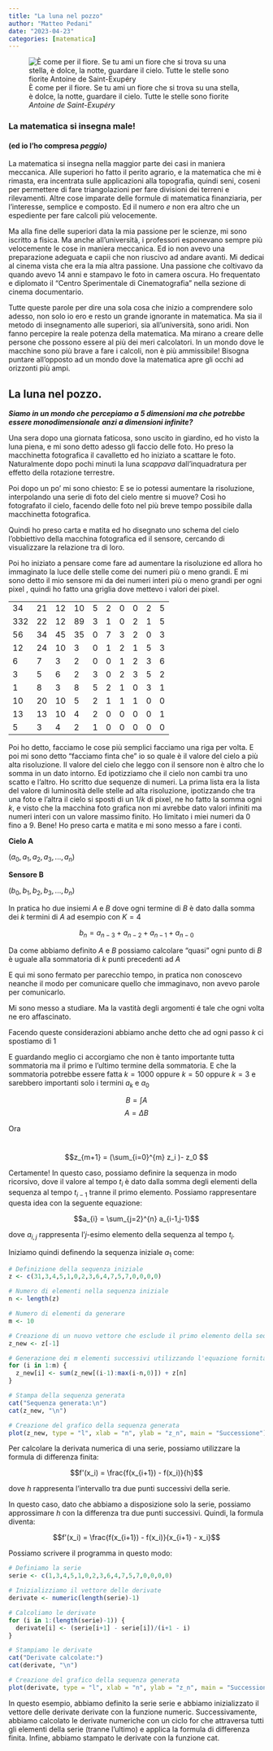 ```yaml
---
title: "La luna nel pozzo"
author: "Matteo Pedani"
date: "2023-04-23"
categories: [matematica]
---
```


![È come per il fiore. Se tu ami un fiore che si trova su una stella, è dolce, la notte, guardare il cielo. Tutte le stelle sono fiorite *Antoine de Saint-Exupéry*](https://maken.wikiwijs.nl/generated/s1152x864_0cf098bb28ee6a33d8f6960f569ac4a38585d4bf.jpg)

### La matematica si insegna male!

#### (ed io l'ho compresa ***peggio)***

La matematica si insegna nella maggior parte dei casi in maniera meccanica. Alle superiori ho fatto il perito agrario, e la matematica che mi è rimasta, era incentrata sulle applicazioni alla topografia, quindi seni, coseni per permettere di fare triangolazioni per fare divisioni dei terreni e rilevamenti. Altre cose imparate delle formule di matematica finanziaria, per l'interesse, semplice e composto. Ed il numero $e$ non era altro che un espediente per fare calcoli più velocemente.

Ma alla fine delle superiori data la mia passione per le scienze, mi sono iscritto a fisica. Ma anche all'università, i professori esponevano sempre più velocemente le cose in maniera meccanica. Ed io non avevo una preparazione adeguata e capii che non riuscivo ad andare avanti. Mi dedicai al cinema vista che era la mia altra passione. Una passione che coltivavo da quando avevo 14 anni e stampavo le foto in camera oscura. Ho frequentato e diplomato il "Centro Sperimentale di Cinematografia" nella sezione di cinema documentario.

Tutte queste parole per dire una sola cosa che inizio a comprendere solo adesso, non solo io ero e resto un grande ignorante in matematica. Ma sia il metodo di insegnamento alle superiori, sia all'università, sono aridi. Non fanno percepire la reale potenza della matematica. Ma mirano a creare delle persone che possono essere al più dei meri calcolatori. In un mondo dove le macchine sono più brave a fare i calcoli, non è più ammissibile! Bisogna puntare all'opposto ad un mondo dove la matematica apre gli occhi ad orizzonti più ampi.

## La luna nel pozzo.

***Siamo in un mondo che percepiamo a 5 dimensioni ma che potrebbe essere monodimensionale*** ***anzi a dimensioni infinite?***

Una sera dopo una giornata faticosa, sono uscito in giardino, ed ho visto la luna piena, e mi sono detto adesso gli faccio delle foto. Ho preso la macchinetta fotografica il cavalletto ed ho iniziato a scattare le foto. Naturalmente dopo pochi minuti la luna *scappava* dall'inquadratura per effetto della rotazione terrestre.

Poi dopo un po' mi sono chiesto: E se io potessi aumentare la risoluzione, interpolando una serie di foto del cielo mentre si muove? Così ho fotografato il cielo, facendo delle foto nel più breve tempo possibile dalla macchinetta fotografica.

Quindi ho preso carta e matita ed ho disegnato uno schema del cielo l'obbiettivo della macchina fotografica ed il sensore, cercando di visualizzare la relazione tra di loro.

Poi ho iniziato a pensare come fare ad aumentare la risoluzione ed allora ho immaginato la luce delle stelle come dei numeri più o meno grandi. E mi sono detto il mio sensore mi da dei numeri interi più o meno grandi per ogni pixel , quindi ho fatto una griglia dove mettevo i valori dei pixel.

|     |     |     |     |     |     |     |     |     |     |
|-----|-----|-----|-----|-----|-----|-----|-----|-----|-----|
| 34  | 21  | 12  | 10  | 5   | 2   | 0   | 0   | 2   | 5   |
| 332 | 22  | 12  | 89  | 3   | 1   | 0   | 2   | 1   | 5   |
| 56  | 34  | 45  | 35  | 0   | 7   | 3   | 2   | 0   | 3   |
| 12  | 24  | 10  | 3   | 0   | 1   | 2   | 1   | 5   | 3   |
| 6   | 7   | 3   | 2   | 0   | 0   | 1   | 2   | 3   | 6   |
| 3   | 5   | 6   | 2   | 3   | 0   | 2   | 3   | 5   | 2   |
| 1   | 8   | 3   | 8   | 5   | 2   | 1   | 0   | 3   | 1   |
| 10  | 20  | 10  | 5   | 2   | 1   | 1   | 1   | 0   | 0   |
| 13  | 13  | 10  | 4   | 2   | 0   | 0   | 0   | 0   | 1   |
| 5   | 3   | 4   | 2   | 1   | 0   | 0   | 0   | 0   | 0   |

Poi ho detto, facciamo le cose più semplici facciamo una riga per volta. E poi mi sono detto "facciamo finta che" io so quale è il valore del cielo a più alta risoluzione. Il valore del cielo che leggo con il sensore non è altro che lo somma in un dato intorno. Ed ipotizziamo che il cielo non cambi tra uno scatto e l'altro. Ho scritto due sequenze di numeri. La prima lista era la lista del valore di luminosità delle stelle ad alta risoluzione, ipotizzando che tra una foto e l'altra il cielo si sposti di un $1/k$ di pixel, ne ho fatto la somma ogni $k$, e visto che la macchina foto grafica non mi avrebbe dato valori infiniti ma numeri interi con un valore massimo finito. Ho limitato i miei numeri da 0 fino a 9. Bene! Ho preso carta e matita e mi sono messo a fare i conti.

**Cielo A**

$(a_0,a_1,a_2,a_3,...,a_n)$

**Sensore B**

$(b_0,b_1,b_2,b_3,...,b_n)$

In pratica ho due insiemi $A$ e $B$ dove ogni termine di $B$ è dato dalla somma dei $k$ termini di $A$ ad esempio con $K=4$

$$
b_n = a_{n-3} + a_{n-2} + a_{n-1} + a_{n-0}
$$

Da come abbiamo definito $A$ e $B$ possiamo calcolare "quasi" ogni punto di $B$ è uguale alla sommatoria di $k$ punti precedenti ad $A$

E qui mi sono fermato per parecchio tempo, in pratica non conoscevo neanche il modo per comunicare quello che immaginavo, non avevo parole per comunicarlo.

Mi sono messo a studiare. Ma la vastità degli argomenti é tale che ogni volta ne ero affascinato.

Facendo queste considerazioni abbiamo anche detto che ad ogni passo $k$ ci spostiamo di $1$

E guardando meglio ci accorgiamo che non è tanto importante tutta sommatoria ma il primo e l'ultimo termine della sommatoria. E che la sommatoria potrebbe essere fatta $k = 1000$ oppure $k = 50$ oppure $k =3$ e sarebbero importanti solo i termini $a_k$ e $a_0$

$$ B = \int A$$ $$A = \Delta B $$

Ora

\
$$z_{m+1} = (\sum_{i=0}^{m} z_i )- z_0 $$

Certamente! In questo caso, possiamo definire la sequenza in modo ricorsivo, dove il valore al tempo $t_i$ è dato dalla somma degli elementi della sequenza al tempo $t_{i-1}$ tranne il primo elemento. Possiamo rappresentare questa idea con la seguente equazione:

$$a_{i} = \sum_{j=2}^{n} a_{i-1,j-1}$$

dove $a_{i,j}$ rappresenta l'$j$-esimo elemento della sequenza al tempo $t_i$.

Iniziamo quindi definendo la sequenza iniziale $a_1$ come:

```r
# Definizione della sequenza iniziale
z <- c(31,3,4,5,1,0,2,3,6,4,7,5,7,0,0,0,0)

# Numero di elementi nella sequenza iniziale
n <- length(z)

# Numero di elementi da generare
m <- 10

# Creazione di un nuovo vettore che esclude il primo elemento della sequenza originale
z_new <- z[-1]

# Generazione dei m elementi successivi utilizzando l'equazione fornita
for (i in 1:m) {
  z_new[i] <- sum(z_new[(i-1):max(i-n,0)]) + z[n]
}

# Stampa della sequenza generata
cat("Sequenza generata:\n")
cat(z_new, "\n")

# Creazione del grafico della sequenza generata
plot(z_new, type = "l", xlab = "n", ylab = "z_n", main = "Successione")

```

Per calcolare la derivata numerica di una serie, possiamo utilizzare la formula di differenza finita:

$$f'(x_i) = \frac{f(x_{i+1}) - f(x_i)}{h}$$

dove $h$ rappresenta l'intervallo tra due punti successivi della serie.

In questo caso, dato che abbiamo a disposizione solo la serie, possiamo approssimare $h$ con la differenza tra due punti successivi. Quindi, la formula diventa:

$$f'(x_i) = \frac{f(x_{i+1}) - f(x_i)}{x_{i+1} - x_i}$$

Possiamo scrivere il programma in questo modo:

```r
# Definiamo la serie
serie <- c(1,3,4,5,1,0,2,3,6,4,7,5,7,0,0,0,0)

# Inizializziamo il vettore delle derivate
derivate <- numeric(length(serie)-1)

# Calcoliamo le derivate
for (i in 1:(length(serie)-1)) {
  derivate[i] <- (serie[i+1] - serie[i])/(i+1 - i)
}

# Stampiamo le derivate
cat("Derivate calcolate:")
cat(derivate, "\n")

# Creazione del grafico della sequenza generata
plot(derivate, type = "l", xlab = "n", ylab = "z_n", main = "Successione")

```

In questo esempio, abbiamo definito la serie serie e abbiamo inizializzato il vettore delle derivate derivate con la funzione numeric. Successivamente, abbiamo calcolato le derivate numeriche con un ciclo for che attraversa tutti gli elementi della serie (tranne l'ultimo) e applica la formula di differenza finita. Infine, abbiamo stampato le derivate con la funzione cat.
